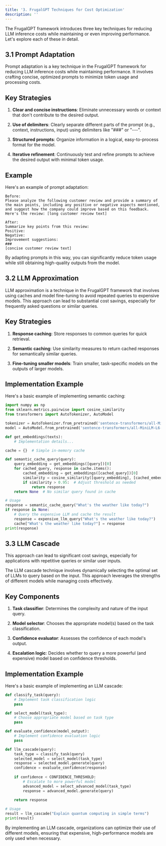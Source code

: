 ```yaml
---
title: '3. FrugalGPT Techniques for Cost Optimization'
description: '' 
---
```

The FrugalGPT framework introduces three key techniques for reducing LLM inference costs while maintaining or even improving performance. Let's explore each of these in detail.
## 3.1 Prompt Adaptation
Prompt adaptation is a key technique in the FrugalGPT framework for reducing LLM inference costs while maintaining performance. It involves crafting concise, optimized prompts to minimize token usage and processing costs.

## Key Strategies

1. **Clear and concise instructions**: Eliminate unnecessary words or context that don't contribute to the desired output.

2. **Use of delimiters**: Clearly separate different parts of the prompt (e.g., context, instructions, input) using delimiters like "###" or "---".

3. **Structured prompts**: Organize information in a logical, easy-to-process format for the model.

4. **Iterative refinement**: Continuously test and refine prompts to achieve the desired output with minimal token usage.

## Example

Here's an example of prompt adaptation:

```
Before:
Please analyze the following customer review and provide a summary of the main points, including any positive or negative aspects mentioned, and suggest how the company could improve based on this feedback. Here's the review: [long customer review text]

After:
Summarize key points from this review:
Positive:
Negative:
Improvement suggestions:
###
[concise customer review text]
```

By adapting prompts in this way, you can significantly reduce token usage while still obtaining high-quality outputs from the model.

## 3.2 LLM Approximation
LLM approximation is a technique in the FrugalGPT framework that involves using caches and model fine-tuning to avoid repeated queries to expensive models. This approach can lead to substantial cost savings, especially for frequently asked questions or similar queries.

## Key Strategies

1. **Response caching**: Store responses to common queries for quick retrieval.

2. **Semantic caching**: Use similarity measures to return cached responses for semantically similar queries.

3. **Fine-tuning smaller models**: Train smaller, task-specific models on the outputs of larger models.

## Implementation Example

Here's a basic example of implementing semantic caching:

```python
import numpy as np
from sklearn.metrics.pairwise import cosine_similarity
from transformers import AutoTokenizer, AutoModel

tokenizer = AutoTokenizer.from_pretrained('sentence-transformers/all-MiniLM-L6-v2')
model = AutoModel.from_pretrained('sentence-transformers/all-MiniLM-L6-v2')

def get_embeddings(texts):
    # Implementation details...

cache = {}  # Simple in-memory cache

def semantic_cache_query(query):
    query_embedding = get_embeddings([query])[0]
    for cached_query, response in cache.items():
        cached_embedding = get_embeddings([cached_query])[0]
        similarity = cosine_similarity([query_embedding], [cached_embedding])[0][0]
        if similarity > 0.95:  # Adjust threshold as needed
            return response
    return None  # No similar query found in cache

# Usage
response = semantic_cache_query("What's the weather like today?")
if response is None:
    # Query the expensive LLM and cache the result
    response = expensive_llm_query("What's the weather like today?")
    cache["What's the weather like today?"] = response
print(response)
```
## 3.3 LLM Cascade
This approach can lead to significant cost savings, especially for applications with repetitive queries or similar user inputs.


The LLM cascade technique involves dynamically selecting the optimal set of LLMs to query based on the input. This approach leverages the strengths of different models while managing costs effectively.

## Key Components

1. **Task classifier**: Determines the complexity and nature of the input query.

2. **Model selector**: Chooses the appropriate model(s) based on the task classification.

3. **Confidence evaluator**: Assesses the confidence of each model's output.

4. **Escalation logic**: Decides whether to query a more powerful (and expensive) model based on confidence thresholds.

## Implementation Example

Here's a basic example of implementing an LLM cascade:

```python
def classify_task(query):
    # Implement task classification logic
    pass

def select_model(task_type):
    # Choose appropriate model based on task type
    pass

def evaluate_confidence(model_output):
    # Implement confidence evaluation logic
    pass

def llm_cascade(query):
    task_type = classify_task(query)
    selected_model = select_model(task_type)
    response = selected_model.generate(query)
    confidence = evaluate_confidence(response)
    
    if confidence < CONFIDENCE_THRESHOLD:
        # Escalate to more powerful model
        advanced_model = select_advanced_model(task_type)
        response = advanced_model.generate(query)
    
    return response

# Usage
result = llm_cascade("Explain quantum computing in simple terms")
print(result)
```

By implementing an LLM cascade, organizations can optimize their use of different models, ensuring that expensive, high-performance models are only used when necessary.
